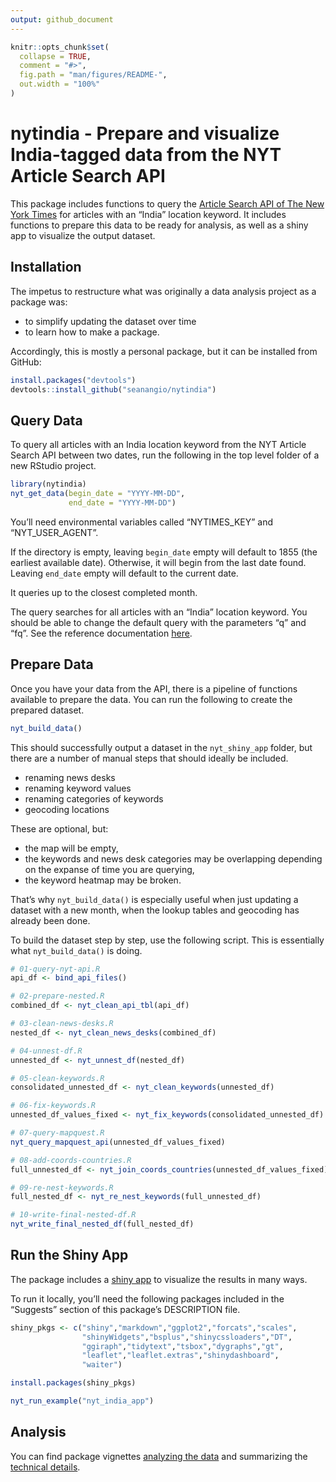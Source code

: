 ```yaml
---
output: github_document
---
```


<!-- README.md is generated from README.Rmd. Please edit that file. You'll still need to render `README.Rmd` regularly, to keep `README.md` up-to-date. `devtools::build_readme()` is handy for this. You could also use GitHub Actions to re-render `README.Rmd` every time you push. An example workflow can be found here: <https://github.com/r-lib/actions/tree/master/examples>. -->

```r
knitr::opts_chunk$set(
  collapse = TRUE,
  comment = "#>",
  fig.path = "man/figures/README-",
  out.width = "100%"
)
```
# nytindia - Prepare and visualize India-tagged data from the NYT Article Search API

<!-- badges: start -->
<!-- badges: end -->

This package includes functions to query the [Article Search API of The New York Times](https://developer.nytimes.com/docs/articlesearch-product/1/overview) for articles with an "India" location keyword. It includes functions to prepare this data to be ready for analysis, as well as a shiny app to visualize the output dataset.

## Installation

The impetus to restructure what was originally a data analysis project as a package was: 

- to simplify updating the dataset over time
- to learn how to make a package.

Accordingly, this is mostly a personal package, but it can be installed from GitHub:

``` r
install.packages("devtools")
devtools::install_github("seanangio/nytindia")
```

## Query Data

To query all articles with an India location keyword from the NYT Article Search API between two dates, run the following in the top level folder of a new RStudio project. 

```r
library(nytindia)
nyt_get_data(begin_date = "YYYY-MM-DD", 
             end_date = "YYYY-MM-DD")
```

You'll need environmental variables called "NYTIMES_KEY" and "NYT_USER_AGENT". 

If the directory is empty, leaving `begin_date` empty will default to 1855 (the earliest available date). Otherwise, it will begin from the last date found. Leaving `end_date` empty will default to the current date.

It queries up to the closest completed month.

The query searches for all articles with an "India" location keyword. You should be able to change the default query with the parameters "q" and "fq". See the reference documentation [here](https://seanangio.github.io/nytindia/reference/nyt_get_data.html). 

## Prepare Data

Once you have your data from the API, there is a pipeline of functions available to prepare the data. You can run the following to create the prepared dataset.

```r
nyt_build_data()
```

This should successfully output a dataset in the `nyt_shiny_app` folder, but there are a number of manual steps that should ideally be included.

- renaming news desks
- renaming keyword values
- renaming categories of keywords
- geocoding locations

These are optional, but: 

- the map will be empty,
- the keywords and news desk categories may be overlapping depending on the expanse of time you are querying,
- the keyword heatmap may be broken.

That's why `nyt_build_data()` is especially useful when just updating a dataset with a new month, when the lookup tables and geocoding has already been done.

To build the dataset step by step, use the following script. This is essentially what `nyt_build_data()` is doing.

```r
# 01-query-nyt-api.R
api_df <- bind_api_files()

# 02-prepare-nested.R
combined_df <- nyt_clean_api_tbl(api_df)

# 03-clean-news-desks.R
nested_df <- nyt_clean_news_desks(combined_df)

# 04-unnest-df.R
unnested_df <- nyt_unnest_df(nested_df)

# 05-clean-keywords.R
consolidated_unnested_df <- nyt_clean_keywords(unnested_df)

# 06-fix-keywords.R
unnested_df_values_fixed <- nyt_fix_keywords(consolidated_unnested_df)

# 07-query-mapquest.R
nyt_query_mapquest_api(unnested_df_values_fixed)

# 08-add-coords-countries.R
full_unnested_df <- nyt_join_coords_countries(unnested_df_values_fixed)

# 09-re-nest-keywords.R
full_nested_df <- nyt_re_nest_keywords(full_unnested_df)

# 10-write-final-nested-df.R
nyt_write_final_nested_df(full_nested_df)
```


## Run the Shiny App

The package includes a [shiny app](https://github.com/seanangio/nytindia/tree/master/inst/examples/nyt_india_app) to visualize the results in many ways.

To run it locally, you'll need the following packages included in the "Suggests" section of this package's DESCRIPTION file.

```r
shiny_pkgs <- c("shiny","markdown","ggplot2","forcats","scales",
                "shinyWidgets","bsplus","shinycssloaders","DT",
                "ggiraph","tidytext","tsbox","dygraphs","gt",
                "leaflet","leaflet.extras","shinydashboard",
                "waiter")

install.packages(shiny_pkgs)

nyt_run_example("nyt_india_app")
```

## Analysis

You can find package vignettes [analyzing the data](https://seanangio.github.io/nytindia/articles/analysis.html) and summarizing the [technical details](https://seanangio.github.io/nytindia/articles/technical-details.html).
